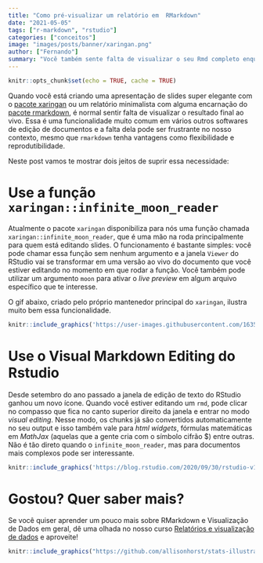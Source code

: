 ```yaml
---
title: "Como pré-visualizar um relatório em  RMarkdown"
date: "2021-05-05"
tags: ["r-markdown", "rstudio"]
categories: ["conceitos"]
image: "images/posts/banner/xaringan.png"
author: ["Fernando"]
summary: "Você também sente falta de visualizar o seu Rmd completo enquanto escreve o código? Nesse post você vai descobrir como resolver esse problema!"
---
```


```r
knitr::opts_chunk$set(echo = TRUE, cache = TRUE)
```

Quando você está criando uma apresentação de slides super elegante com o [pacote xaringan](https://slides.yihui.org/xaringan/#1) ou um relatório minimalista com alguma encarnação do [pacote rmarkdown](https://prettydoc.statr.me/leonids.html), é normal sentir falta de visualizar o resultado final ao vivo. Essa é uma funcionalidade muito comum em vários outros softwares de edição de documentos e a falta dela pode ser frustrante no nosso contexto, mesmo que `rmarkdown` tenha vantagens como flexibilidade e reprodutibilidade.

Neste post vamos te mostrar dois jeitos de suprir essa necessidade:

# Use a função `xaringan::infinite_moon_reader`

Atualmente o pacote `xaringan` disponibiliza para nós uma função chamada `xaringan::infinite_moon_reader`, que é uma mão na roda principalmente para quem está editando slides. O funcionamento é bastante simples: você pode chamar essa função sem nenhum argumento e a janela `Viewer` do RStudio vai se transformar em uma versão ao vivo do documento que você estiver editando no momento em que rodar a função. Você também pode utilizar um argumento `moon` para ativar o _live preview_ em algum arquivo específico que te interesse.

O gif abaixo, criado pelo próprio mantenedor principal do `xaringan`, ilustra muito bem essa funcionalidade.

```r
knitr::include_graphics('https://user-images.githubusercontent.com/163582/53144527-35f7a500-3562-11e9-862e-892d3fd7036d.gif')
```

# Use o Visual Markdown Editing do Rstudio

Desde setembro do ano passado a janela de edição de texto do RStudio ganhou um novo ícone. Quando você estiver editando um `rmd`, pode clicar no compasso que fica no canto superior direito da janela e entrar no modo _visual editing_. Nesse modo, os chunks já são convertidos automaticamente no seu output e isso também vale para _html widgets_, fórmulas matemáticas em _MathJax_ (aquelas que a gente cria com o símbolo cifrão $) entre outras. Não é tão direto quando o `infinite_moon_reader`, mas para documentos mais complexos pode ser interessante.

```r
knitr::include_graphics('https://blog.rstudio.com/2020/09/30/rstudio-v1-4-preview-visual-markdown-editing/images/visual-editing.png')
```

# Gostou? Quer saber mais?

Se você quiser aprender um pouco mais sobre RMarkdown e Visualização de Dados em geral, dê uma olhada no nosso curso [Relatórios e visualização de dados](https://curso-r.com/cursos/visualizacao/) e aproveite!

```r
knitr::include_graphics("https://github.com/allisonhorst/stats-illustrations/blob/master/rstats-artwork/rmarkdown_wizards.png")
```
